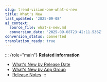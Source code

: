 ```yaml
---
slug: trend-vision-one-what-s-new
title: What's New
last_updated: '2025-09-08'
ai_context:
  source_file: what-s-new.md
  conversion_date: '2025-09-08T23:42:11.536Z'
conversion_status: converted
translation_ready: true
---
```


::: {role="main"}
**Related information**

- [What's New by Release Date](whats-new-release-date.mdx)
- [What's New by App Group](what-s-new-app-group.mdx)
- [Release Notes](release-notes.mdx)
:::
